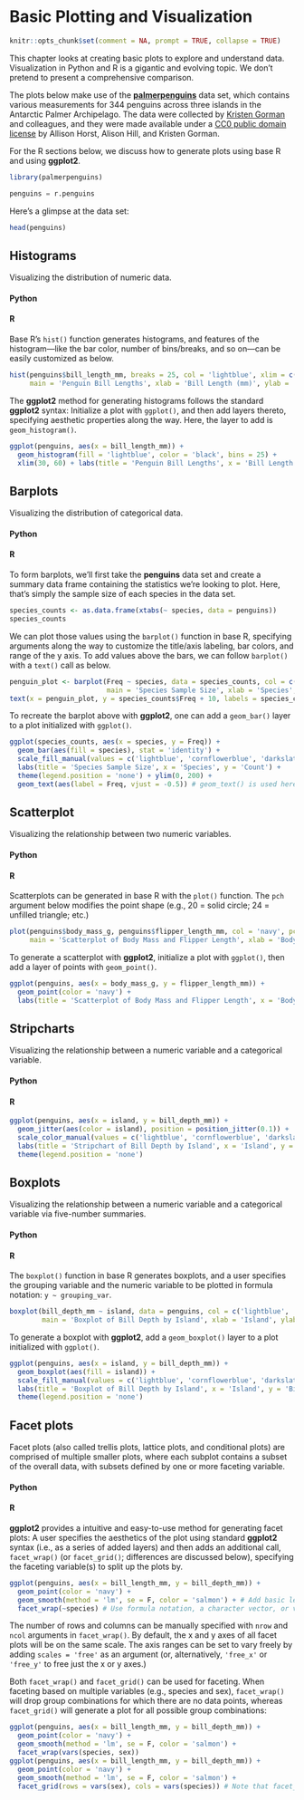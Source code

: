 # Basic Plotting and Visualization

```r
knitr::opts_chunk$set(comment = NA, prompt = TRUE, collapse = TRUE)
```

This chapter looks at creating basic plots to explore and understand data. Visualization in Python and R is a gigantic and evolving topic. We don't pretend to present a comprehensive comparison. 

The plots below make use of the [**palmerpenguins**](https://allisonhorst.github.io/palmerpenguins/) data set, which contains various measurements for 344 penguins across three islands in the Antarctic Palmer Archipelago. The data were collected by [Kristen Gorman](https://www.uaf.edu/cfos/people/faculty/detail/kristen-gorman.php) and colleagues, and they were made available under a [CC0 public domain license](https://creativecommons.org/share-your-work/public-domain/cc0/) by Allison Horst, Alison Hill, and Kristen Gorman.

For the R sections below, we discuss how to generate plots using base R and using **ggplot2**.

```r
library(palmerpenguins)
```
```python
penguins = r.penguins
```

Here's a glimpse at the data set:
```r
head(penguins)
```

## Histograms

Visualizing the distribution of numeric data.

#### Python {-}

#### R {-}
Base R's `hist()` function generates histograms, and features of the histogram---like the bar color, number of bins/breaks, and so on---can be easily customized as below.
```r
hist(penguins$bill_length_mm, breaks = 25, col = 'lightblue', xlim = c(30, 60),
     main = 'Penguin Bill Lengths', xlab = 'Bill Length (mm)', ylab = 'Count')
```

The **ggplot2** method for generating histograms follows the standard **ggplot2** syntax: Initialize a plot with `ggplot()`, and then add layers thereto, specifying aesthetic properties along the way. Here, the layer to add is `geom_histogram()`.
```r
ggplot(penguins, aes(x = bill_length_mm)) +
  geom_histogram(fill = 'lightblue', color = 'black', bins = 25) +
  xlim(30, 60) + labs(title = 'Penguin Bill Lengths', x = 'Bill Length (mm)', y = 'Count')
```

## Barplots

Visualizing the distribution of categorical data.

#### Python {-}

#### R {-}
To form barplots, we'll first take the **penguins** data set and create a summary data frame containing the statistics we're looking to plot. Here, that's simply the sample size of each species in the data set.
```r
species_counts <- as.data.frame(xtabs(~ species, data = penguins))
species_counts
```

We can plot those values using the `barplot()` function in base R, specifying arguments along the way to customize the title/axis labeling, bar colors, and range of the y axis. To add values above the bars, we can follow `barplot()` with a `text()` call as below.
```r
penguin_plot <- barplot(Freq ~ species, data = species_counts, col = c('lightblue', 'cornflowerblue', 'darkslateblue'),
                        main = 'Species Sample Size', xlab = 'Species', ylab = 'Count', ylim = c(0, 200))
text(x = penguin_plot, y = species_counts$Freq + 10, labels = species_counts$Freq)
```

To recreate the barplot above with **ggplot2**, one can add a `geom_bar()` layer to a plot initialized with `ggplot()`.
```r
ggplot(species_counts, aes(x = species, y = Freq)) +
  geom_bar(aes(fill = species), stat = 'identity') +
  scale_fill_manual(values = c('lightblue', 'cornflowerblue', 'darkslateblue')) + # scale_fill_manual() is used here for bar-color customization
  labs(title = 'Species Sample Size', x = 'Species', y = 'Count') +
  theme(legend.position = 'none') + ylim(0, 200) +
  geom_text(aes(label = Freq, vjust = -0.5)) # geom_text() is used here to add counts above the bars
```

## Scatterplot

Visualizing the relationship between two numeric variables.

#### Python {-}


#### R {-}
Scatterplots can be generated in base R with the `plot()` function. The `pch` argument below modifies the point shape (e.g., 20 = solid circle; 24 = unfilled triangle; etc.)
```r
plot(penguins$body_mass_g, penguins$flipper_length_mm, col = 'navy', pch = 20,
     main = 'Scatterplot of Body Mass and Flipper Length', xlab = 'Body Mass (g)', ylab = 'Flipper Length (mm)')
```

To generate a scatterplot with **ggplot2**, initialize a plot with `ggplot()`, then add a layer of points with `geom_point()`.
```r
ggplot(penguins, aes(x = body_mass_g, y = flipper_length_mm)) +
  geom_point(color = 'navy') +
  labs(title = 'Scatterplot of Body Mass and Flipper Length', x = 'Body Mass (g)', y = 'Flipper Length (mm)')
```

## Stripcharts

Visualizing the relationship between a numeric variable and a categorical variable.

#### Python {-}

#### R {-}
```r
ggplot(penguins, aes(x = island, y = bill_depth_mm)) +
  geom_jitter(aes(color = island), position = position_jitter(0.1)) +
  scale_color_manual(values = c('lightblue', 'cornflowerblue', 'darkslateblue')) +
  labs(title = 'Stripchart of Bill Depth by Island', x = 'Island', y = 'Bill Depth (mm)') +
  theme(legend.position = 'none')
```

## Boxplots

Visualizing the relationship between a numeric variable and a categorical variable via five-number summaries.

#### Python {-}

#### R {-}
The `boxplot()` function in base R generates boxplots, and a user specifies the grouping variable and the numeric variable to be plotted in formula notation: `y ~ grouping_var`.
```r
boxplot(bill_depth_mm ~ island, data = penguins, col = c('lightblue', 'cornflowerblue', 'darkslateblue'),
        main = 'Boxplot of Bill Depth by Island', xlab = 'Island', ylab = 'Bill Depth (mm)')
```

To generate a boxplot with **ggplot2**, add a `geom_boxplot()` layer to a plot initialized with `ggplot()`.
```r
ggplot(penguins, aes(x = island, y = bill_depth_mm)) +
  geom_boxplot(aes(fill = island)) +
  scale_fill_manual(values = c('lightblue', 'cornflowerblue', 'darkslateblue')) + # scale_fill_manual() is used to manually specify group colors
  labs(title = 'Boxplot of Bill Depth by Island', x = 'Island', y = 'Bill Depth (mm)') +
  theme(legend.position = 'none')
```

## Facet plots

Facet plots (also called trellis plots, lattice plots, and conditional plots) are comprised of multiple smaller plots, where each subplot contains a subset of the overall data, with subsets defined by one or more faceting variable.

#### Python {-}

#### R {-}

**ggplot2** provides a intuitive and easy-to-use method for generating facet plots: A user specifies the aesthetics of the plot using standard **ggplot2** syntax (i.e., as a series of added layers) and then adds an additional call, `facet_wrap()` (or `facet_grid()`; differences are discussed below), specifying the faceting variable(s) to split up the plots by.
```r
ggplot(penguins, aes(x = bill_length_mm, y = bill_depth_mm)) +
  geom_point(color = 'navy') +
  geom_smooth(method = 'lm', se = F, color = 'salmon') + # Add basic least-squares line
  facet_wrap(~species) # Use formula notation, a character vector, or vars() to specify faceting variables; e.g., ~species, c('species'), or vars(species)
```

The number of rows and columns can be manually specified with `nrow` and `ncol` arguments in `facet_wrap()`. By default, the x and y axes of all facet plots will be on the same scale. The axis ranges can be set to vary freely by adding `scales = 'free'` as an argument (or, alternatively, `'free_x'` or `'free_y'` to free just the x or y axes.)

Both `facet_wrap()` and `facet_grid()` can be used for faceting. When faceting based on multiple variables (e.g., species and sex), `facet_wrap()` will drop group combinations for which there are no data points, whereas `facet_grid()` will generate a plot for all possible group combinations:
```r
ggplot(penguins, aes(x = bill_length_mm, y = bill_depth_mm)) +
  geom_point(color = 'navy') +
  geom_smooth(method = 'lm', se = F, color = 'salmon') +
  facet_wrap(vars(species, sex))
ggplot(penguins, aes(x = bill_length_mm, y = bill_depth_mm)) +
  geom_point(color = 'navy') +
  geom_smooth(method = 'lm', se = F, color = 'salmon') +
  facet_grid(rows = vars(sex), cols = vars(species)) # Note that facet_grid() has separate `rows` and `cols` arguments for specifying faceting variables
```